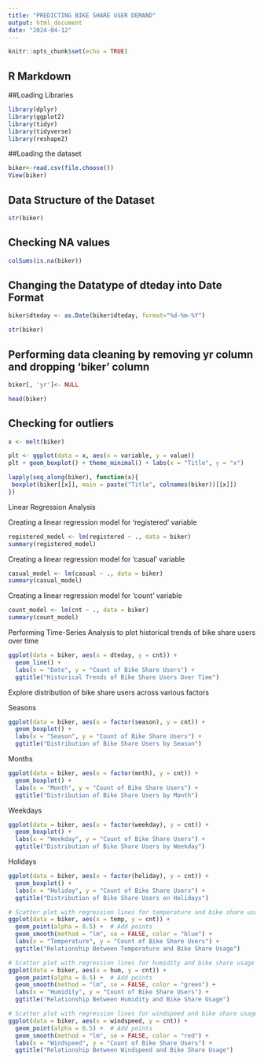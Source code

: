 ---
title: "PREDICTING BIKE SHARE USER DEMAND"
output: html_document
date: "2024-04-12"
---

```{r setup, include=FALSE}
knitr::opts_chunk$set(echo = TRUE)
```

## R Markdown
##Loading Libraries
```{r}
library(dplyr)
library(ggplot2)
library(tidyr)
library(tidyverse)
library(reshape2)
```

##Loading the dataset
```{r}
biker<-read.csv(file.choose())
View(biker)

```

## Data Structure of the Dataset
```{r}
str(biker)
```

## Checking NA values
```{r}
colSums(is.na(biker))
```


## Changing the Datatype of dteday into Date Format
```{r}
biker$dteday <- as.Date(biker$dteday, format="%d-%m-%Y")
```


```{r}
str(biker)
```

## Performing data cleaning by removing yr column and dropping 'biker' column
```{r}
biker[, 'yr']<- NULL
```

```{r}
head(biker)
```

## Checking for outliers
```{r}
x <- melt(biker)

plt <- ggplot(data = x, aes(x = variable, y = value))
plt + geom_boxplot() + theme_minimal() + labs(x = "Title", y = "x")
```

```{r}
lapply(seq_along(biker), function(x){
 boxplot(biker[[x]], main = paste("Title", colnames(biker))[[x]])
})
```

Linear Regression Analysis

Creating a linear regression model for 'registered' variable
```{r}
registered_model <- lm(registered ~ ., data = biker)
summary(registered_model)

```

Creating a linear regression model for 'casual' variable
```{r}
casual_model <- lm(casual ~ ., data = biker)
summary(casual_model)

```

Creating a linear regression model for 'count' variable
```{r}
count_model <- lm(cnt ~ ., data = biker)
summary(count_model)
```

Performing Time-Series Analysis to plot historical trends of bike share users over time
```{r}
ggplot(data = biker, aes(x = dteday, y = cnt)) +
  geom_line() +
  labs(x = "Date", y = "Count of Bike Share Users") +
  ggtitle("Historical Trends of Bike Share Users Over Time")
```

Explore distribution of bike share users across various factors

Seasons
```{r}
ggplot(data = biker, aes(x = factor(season), y = cnt)) +
  geom_boxplot() +
  labs(x = "Season", y = "Count of Bike Share Users") +
  ggtitle("Distribution of Bike Share Users by Season")
```

Months
```{r}
ggplot(data = biker, aes(x = factor(mnth), y = cnt)) +
  geom_boxplot() +
  labs(x = "Month", y = "Count of Bike Share Users") +
  ggtitle("Distribution of Bike Share Users by Month")

```

Weekdays
```{r}
ggplot(data = biker, aes(x = factor(weekday), y = cnt)) +
  geom_boxplot() +
  labs(x = "Weekday", y = "Count of Bike Share Users") +
  ggtitle("Distribution of Bike Share Users by Weekday")

```

Holidays
```{r}
ggplot(data = biker, aes(x = factor(holiday), y = cnt)) +
  geom_boxplot() +
  labs(x = "Holiday", y = "Count of Bike Share Users") +
  ggtitle("Distribution of Bike Share Users on Holidays")
```



```{r}
# Scatter plot with regression lines for temperature and bike share usage
ggplot(data = biker, aes(x = temp, y = cnt)) +
  geom_point(alpha = 0.5) +  # Add points
  geom_smooth(method = "lm", se = FALSE, color = "blue") +  
  labs(x = "Temperature", y = "Count of Bike Share Users") +
  ggtitle("Relationship Between Temperature and Bike Share Usage")

# Scatter plot with regression lines for humidity and bike share usage
ggplot(data = biker, aes(x = hum, y = cnt)) +
  geom_point(alpha = 0.5) +  # Add points
  geom_smooth(method = "lm", se = FALSE, color = "green") +
  labs(x = "Humidity", y = "Count of Bike Share Users") +
  ggtitle("Relationship Between Humidity and Bike Share Usage")

# Scatter plot with regression lines for windspeed and bike share usage
ggplot(data = biker, aes(x = windspeed, y = cnt)) +
  geom_point(alpha = 0.5) +  # Add points
  geom_smooth(method = "lm", se = FALSE, color = "red") + 
  labs(x = "Windspeed", y = "Count of Bike Share Users") +
  ggtitle("Relationship Between Windspeed and Bike Share Usage")

```

